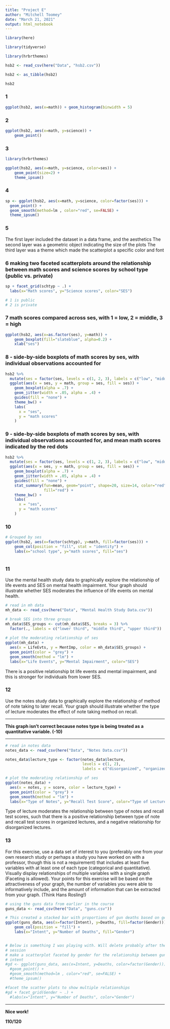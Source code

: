 ---
title: "Project E"
author: "Mitchell Toomey"
date: "March 21, 2021"
output: html_notebook
---

```{r}
library(here)

library(tidyverse)

library(hrbrthemes)

hsb2 <- read_csv(here("Data", "hsb2.csv"))

hsb2 <- as_tibble(hsb2)

hsb2
```

### 1

```{r}

ggplot(hsb2, aes(x=math)) + geom_histogram(binwidth = 5)

```


### 2

```{r}
ggplot(hsb2, aes(x=math, y=science)) + 
    geom_point()
```


### 3

```{r}
library(hrbrthemes)

ggplot(hsb2, aes(x=math, y=science, color=ses)) + 
    geom_point(size=2) +
    theme_ipsum()
```

### 4

```{r}

sp <- ggplot(hsb2, aes(x=math, y=science, color=factor(ses))) +
  geom_point() +
  geom_smooth(method=lm , color="red", se=FALSE) +
  theme_ipsum()

```


### 5

The first layer included the dataset in a data frame, and the aesthetics
The second layer was a geometric object indicating the size of the plots 
The third layer was a theme which made the scatterplot a specific color and font 

### 6 making two faceted scatterplots around the relationship between math scores and science scores by school type (public vs. private) 

```{r}
sp + facet_grid(schtyp ~ .) +
  labs(x="Math scores", y="Science scores", color="SES")

# 1 is public
# 2 is private
```

### 7 math scores compared across ses, with 1 = low, 2 = middle, 3 = high

```{r}

ggplot(hsb2, aes(x=as.factor(ses), y=math)) + 
    geom_boxplot(fill="slateblue", alpha=0.2) + 
    xlab("ses")

```

### 8 - side-by-side boxplots of math scores by ses, with individual observations accounted for

```{r}

hsb2 %>%
  mutate(ses = factor(ses, levels = c(1, 2, 3), labels = c("low", "middle", "high"))) %>% 
  ggplot(aes(x = ses, y = math, group = ses, fill = ses)) +
    geom_boxplot(alpha = .7) +
    geom_jitter(width = .05, alpha = .4) +
    guides(fill = "none") +
    theme_bw() +
    labs(
      x = "ses",
      y = "math scores"
    )
```

### 9 - side-by-side boxplots of math scores by ses, with individual observations accounted for, and mean math scores indicated by the red dots

```{r}

hsb2 %>%
  mutate(ses = factor(ses, levels = c(1, 2, 3), labels = c("low", "middle", "high"))) %>% 
  ggplot(aes(x = ses, y = math, group = ses, fill = ses)) +
    geom_boxplot(alpha = .7) +
    geom_jitter(width = .05, alpha = .4) +
    guides(fill = "none") +
    stat_summary(fun=mean, geom="point", shape=20, size=14, color="red",
                 fill="red") +
    theme_bw() +
    labs(
      x = "ses",
      y = "math scores"
    )

```

### 10

```{r}

# Grouped by ses
ggplot(hsb2, aes(x=factor(schtyp), y=math, fill=factor(ses))) + 
    geom_col(position = "fill", stat = "identity") +
    labs(x="school type", y="math scores", fill="ses") 



```


### 11
Use the mental health study data to graphically explore the relationship of life events and SES on mental health impairment. Your graph should illustrate whether SES moderates the influence of life events on mental health.

```{r}
# read in mh data
mh_data <- read_csv(here("Data", "Mental Health Study Data.csv"))

# break SES into three groups
mh_data$SES_groups <- cut(mh_data$SES, breaks = 3) %>% 
  factor(., labels = c("lower third", "middle third", "upper third"))
  
# plot the moderating relationship of ses
ggplot(mh_data) +
  aes(x = LifeEvts, y = MentImp, color = mh_data$SES_groups) +
  geom_point(color = "grey") +
  geom_smooth(method = "lm") +
  labs(x="Life Events", y="Mental Impairment", color="SES") 


```
There is a positive relationship bt life events and mental impairment, and this
is stronger for individuals from lower SES. 

### 12
Use the notes study data to graphically explore the relationship of 
method of note taking to later recall. Your graph should illustrate whether 
the type of lecture moderates the effect of note taking method on recall.

***

**This graph isn't correct because notes type is being treated as a**
**quantitative variable. (-10)**

***

```{r}
# read in notes data
notes_data <- read_csv(here("Data", "Notes Data.csv"))

notes_data$lecture_type <- factor(notes_data$lecture,
                                  levels = c(1, 2),
                                  labels = c("disorganized", "organized"))

# plot the moderating relationship of ses
ggplot(notes_data) +
  aes(x = notes, y = score, color = lecture_type) +
  geom_point(color = "grey") +
  geom_smooth(method = "lm") +
  labs(x="Type of Notes", y="Recall Test Score", color="Type of Lecture") 

```
Type of lecture moderates the relationship between type of notes and recall
test scores, such that there is a positive relationship between type of note 
and recall test scores in organized lectures, and a negative relationship for
disorganized lectures. 

### 13 

For this exercise, use a data set of interest to you 
(preferably one from your own research study or perhaps a study you have worked 
on with a professor, though this is not a requirement) that includes at least 
five variables with at least one of each type (categorical and quantitative). 
Visually display relationships of multiple variables with a 
single graph (Faceting is allowed). Your points for this exercise will be based 
on the attractiveness of your graph, the number of variables you were able to 
informatively include, and the amount of information that can be extracted 
from your graph. (Think Hans Rosling!)

```{r}
# using the guns data from earlier in the course
guns_data <- read_csv(here("Data", "guns.csv"))

# This created a stacked bar with proportions of gun deaths based on gender
ggplot(guns_data, aes(x=factor(Intent), y=Deaths, fill=factor(Gender))) + 
    geom_col(position = "fill") +
    labs(x="Intent", y="Number of Deaths", fill="Gender") 


# Below is something I was playing with. Will delete probably after the tutorial
# session
# make a scatterplot faceted by gender for the relationship between gun deaths and
# intent
#gd <- ggplot(guns_data, aes(x=Intent, y=Deaths, color=factor(Gender))) +
  #geom_point() +
  #geom_smooth(method=lm , color="red", se=FALSE) +
  #theme_ipsum()

#facet the scatter plots to show multiple relationships
#gd + facet_grid(Gender ~ .) +
  #labs(x="Intent", y="Number of Deaths", color="Gender")
```

***

**Nice work!**

**110/120**
